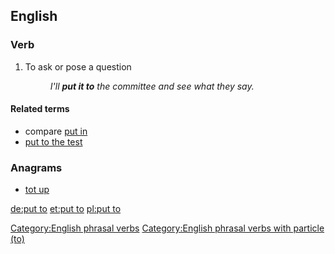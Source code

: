 ==English==

===Verb===
{{en-verb|puts to|putting to|put to}}

# To ask or pose a question
#: ''I'll '''put it to''' the committee and see what they say.''

====Related terms====
* compare [[put in]]
* [[put to the test]]

===Anagrams===
* [[tot up#English|tot up]]

[[de:put to]]
[[et:put to]]
[[pl:put to]]
[[Category:English phrasal verbs]]
[[Category:English phrasal verbs with particle (to)]]